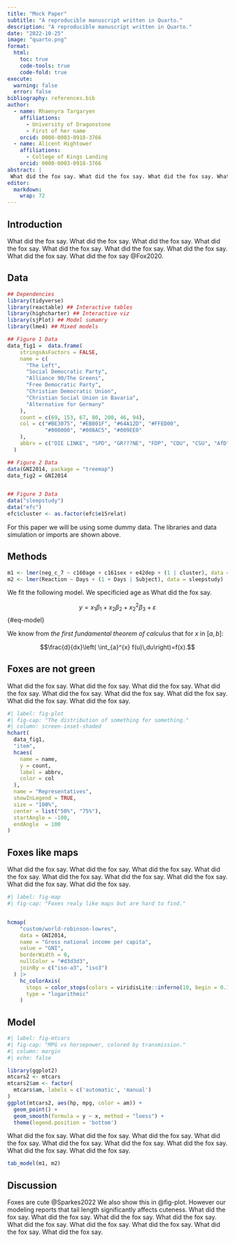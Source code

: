 ```yaml
---
title: "Mock Paper"
subtitle: "A reproducible manuscript written in Quarto."
description: "A reproducible manuscript written in Quarto."
date: "2022-10-25"
image: "quarto.png"
format: 
  html:
    toc: true
    code-tools: true
    code-fold: true
execute:
  warning: false
  error: false
bibliography: references.bib
author:
  - name: Rhaenyra Targaryen
    affiliations:
      - University of Dragonstone
      - First of her name
    orcid: 0000-0003-0918-3766
  - name: Alicent Hightower
    affiliations:
      - College of Kings Landing
    orcid: 0000-0003-0918-3766
abstract: |
 What did the fox say. What did the fox say. What did the fox say. What did the fox say. What did the fox say. What did the fox say. What did the fox say. What did the fox say. What did the fox say. What did the fox say.  snippets are employed that have been inspired by @Biswas2022, What did the fox say. What did the fox say. 
editor: 
  markdown: 
    wrap: 72
---
```


## Introduction

What did the fox say. What did the fox say. What did the fox say. What
did the fox say. What did the fox say. What did the fox say. What did
the fox say. What did the fox say. What did the fox say @Fox2020.

## Data

```r

## Dependencies
library(tidyverse)
library(reactable) ## Interactive tables
library(highcharter) ## Interactive viz
library(sjPlot) ## Model sumamry
library(lme4) ## Mixed models

## Figure 1 Data
data_fig1 =  data.frame(
    stringsAsFactors = FALSE,
    name = c(
      "The Left",
      "Social Democratic Party",
      "Alliance 90/The Greens",
      "Free Democratic Party",
      "Christian Democratic Union",
      "Christian Social Union in Bavaria",
      "Alternative for Germany"
    ),
    count = c(69, 153, 67, 80, 200, 46, 94),
    col = c("#BE3075", "#EB001F", "#64A12D", "#FFED00",
            "#000000", "#008AC5", "#009EE0"
    ),
    abbrv = c("DIE LINKE", "SPD", "GR???NE", "FDP", "CDU", "CSU", "AfD")
  )

## Figure 2 Data
data(GNI2014, package = "treemap")
data_fig2 = GNI2014  


## Figure 3 Data
data("sleepstudy")
data("efc")
efc$cluster <- as.factor(efc$e15relat)
```

For this paper we will be using some dummy data. The libraries and data
simulation or imports are shown above.

## Methods

```r
m1 <- lmer(neg_c_7 ~ c160age + c161sex + e42dep + (1 | cluster), data = efc)
m2 <- lmer(Reaction ~ Days + (1 + Days | Subject), data = sleepstudy)
```

We fit the following model. We specificied age as What did the fox say.

$$
y = x_1\beta_1 + x_2\beta_2 + x_2^2\beta_3 + \varepsilon
$$ {#eq-model}

::: column-margin
We know from *the first fundamental theorem of calculus* that for $x$ in
$[a, b]$:

$$\frac{d}{dx}\left( \int_{a}^{x} f(u)\,du\right)=f(x).$$
:::

## Foxes are not green

What did the fox say. What did the fox say. What did the fox say. What
did the fox say. What did the fox say. What did the fox say. What did
the fox say. What did the fox say. What did the fox say.

```r
#| label: fig-plot
#| fig-cap: "The distribution of something for something."
#| column: screen-inset-shaded
hchart(
  data_fig1,
  "item",
  hcaes(
    name = name,
    y = count,
    label = abbrv,
    color = col
  ),
  name = "Representatives",
  showInLegend = TRUE,
  size = "100%",
  center = list("50%", "75%"),
  startAngle = -100,
  endAngle  = 100
)  
```

## Foxes like maps

What did the fox say. What did the fox say. What did the fox say. What
did the fox say. What did the fox say. What did the fox say. What did
the fox say. What did the fox say. What did the fox say.

```r
#| label: fig-map
#| fig-cap: "Foxes realy like maps but are hard to find."


hcmap(
    "custom/world-robinson-lowres",
    data = GNI2014,
    name = "Gross national income per capita",
    value = "GNI",
    borderWidth = 0,
    nullColor = "#d3d3d3",
    joinBy = c("iso-a3", "iso3")
  ) |>
    hc_colorAxis(
      stops = color_stops(colors = viridisLite::inferno(10, begin = 0.1)),
      type = "logarithmic"
    )
```

## Model

```r
#| label: fig-mtcars
#| fig-cap: "MPG vs horsepower, colored by transmission."
#| column: margin
#| echo: false

library(ggplot2)
mtcars2 <- mtcars
mtcars2$am <- factor(
  mtcars$am, labels = c('automatic', 'manual')
)
ggplot(mtcars2, aes(hp, mpg, color = am)) +
  geom_point() +
  geom_smooth(formula = y ~ x, method = "loess") +
  theme(legend.position = 'bottom')
```

What did the fox say. What did the fox say. What did the fox say. What
did the fox say. What did the fox say. What did the fox say. What did
the fox say. What did the fox say. What did the fox say.

```r
tab_model(m1, m2)
```

## Discussion

Foxes are cute @Sparkes2022 We also show this in @fig-plot. However our
modeling reports that tail length significantly affects cuteness. What
did the fox say. What did the fox say. What did the fox say. What did
the fox say. What did the fox say. What did the fox say. What did the
fox say. What did the fox say. What did the fox say.
